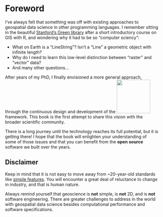 # Foreword {.unnumbered}

I've always felt that something was off with existing approaches
to geospatial data science in other programming languages.
I remember sitting in the beautiful
[Stanford's Green library](https://en.wikipedia.org/wiki/Cecil_H._Green_Library)
after a short introductory course on GIS with R, and wondering
why it had to be so "computer sciency":

- What on Earth is a "LineString"? Isn't a "Line" a geometric object with infinite length?
- Why do I need to learn this low-level distinction between "raster" and "vector" data?
- And many other questions...

After years of my PhD, I finally envisioned a more general approach,
through the continuous design and development of the
[![](images/geostats.svg){fig-alt="GeoStats.jl" width=110px}](https://github.com/JuliaEarth/GeoStats.jl)
framework. This book is the first attempt to share this vision with
the broader scientific community.

There is a long journey until the technology reaches its full potential,
but it is getting there! I hope that the book will enlighten your
understanding of some of those issues and that you can benefit
from the **open source** software we built over the years.

::: {.callout-note}

## Disclaimer

Keep in mind that it is not easy to move away from ~20-year-old standards
like [simple features](https://www.iso.org/standard/40114.html). You will
encounter a great deal of reluctance to change in industry, and that is
human nature.

Always remind yourself that geoscience is **not** simple,
is **not** 2D, and is **not** software engineering. There are greater
challenges to address in the world with geospatial data science besides
computational performance and software specifications.

:::
